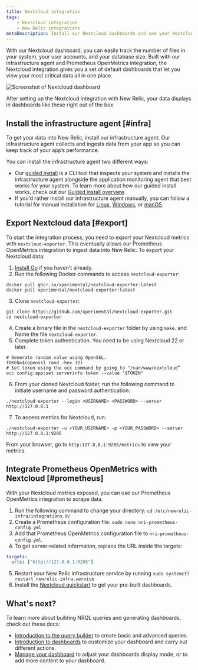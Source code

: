 ```yaml
---
title: Nextcloud integration
tags:
    - Nextcloud integration
    - New Relic integrations
metaDescription: Install our Nextcloud dashboards and see your Nextcloud performance data in New Relic.
---
```



With our Nextcloud dashboard, you can easily track the number of files in your system, your user accounts, and your database size. Built with our infrastructure agent and Prometheus OpenMetrics integration, the Nextcloud integration gives you a set of default dashboards that let you view your most critical data all in one place. 

<img
    title="Screenshot of Nextcloud dashboard"
    src={infrastructureNextcloudIntegration}
/>

<figcaption>
After setting up the Nextcloud integration with New Relic, your data displays in dashboards like these right out of the box. 
</figcaption>

## Install the infrastructure agent [#infra]

To get your data into New Relic, install our infrastructure agent. Our infrastructure agent collects and ingests data from your app so you can keep track of your app’s performance.

You can install the infrastructure agent two different ways: 

* Our [guided install](https://one.newrelic.com/nr1-core?state=4f81feab-35f7-e97e-9903-52510f8542bd) is a CLI tool that inspects your system and installs the infrastructure agent alongside the application monitoring agent that best works for your system. To learn more about how our guided install works, check out our [Guided install overview](/docs/infrastructure/host-integrations/installation/new-relic-guided-install-overview). 
* If you’d rather install our infrastructure agent manually, you can follow a tutorial for manual installation for [Linux](/docs/infrastructure/install-infrastructure-agent/linux-installation/install-infrastructure-monitoring-agent-linux), [Windows](/docs/infrastructure/install-infrastructure-agent/windows-installation/install-infrastructure-monitoring-agent-windows/), or [macOS](/docs/infrastructure/install-infrastructure-agent/macos-installation/install-infrastructure-monitoring-agent-macos/). 

## Export Nextcloud data [#export]

To start the integration process, you need to export your Nextcloud metrics with `nextcloud-exporter`. This eventually allows our Prometheus OpenMetrics integration to ingest data into New Relic. To export your Nextcloud data: 

1. [Install Go](https://go.dev/doc/install) if you haven't already.
2. Run the following Docker commands to access `nextcloud-exporter`:

```
docker pull ghcr.io/xperimental/nextcloud-exporter:latest
docker pull xperimental/nextcloud-exporter:latest
```

3. Clone `nextcloud-exporter`:

```
git clone https://github.com/xperimental/nextcloud-exporter.git
cd nextcloud-exporter
```

4. Create a binary file in the `nextcloud-exporter` folder by using `make`. and Name the file `nextcloud-exporter`.
5. Complete token authentication. You need to be using Nextcloud 22 or later.

```
# Generate random value using OpenSSL.
TOKEN=$(openssl rand -hex 32)
# Set token using the occ command by going to "/var/www/nextcloud”
occ config:app:set serverinfo token --value "$TOKEN"
``` 
6. From your cloned Nextcloud folder, run the following command to initiate username and password authentication:

```
./nextcloud-exporter --login <USERNAME> <PASSWORD> --server http://127.0.0.1
```
7. To access metrics for Nextcloud, run:

```
./nextcloud-exporter -u <YOUR_USERNAME> -p <YOUR_PASSWORD> --server http://127.0.0.1:9205
```

From your browser, go to `http:127.0.0.1:9205/metrics` to view your metrics.  

## Integrate Prometheus OpenMetrics with Nextcloud [#prometheus]

With your Nextcloud metrics exposed, you can use our Prometheus OpenMetrics integration to scrape data.

1. Run the following command to change your directory: `cd /etc/newrelic-infra/integrations.d/`
2. Create a Prometheus configuration file: `sudo nano nri-prometheus-config.yml`
3. Add that Prometheus OpenMetrics configuration file to `nri-prometheus-config.yml`. 
4. To get server-related information, replace the URL inside the targets:

```yml
targets:
  urls: ["http://127.0.0.1:9205"]
```
5. Restart your New Relic infrastructure service by running `sudo systemctl restart newrelic-infra.service`
6. Install the [Nextcloud quickstart](https://newrelic.com/instant-observability/nextcloud) to get your pre-built dashboards.

## What's next?

To learn more about building NRQL queries and generating dashboards, check out these docs:

* [Introduction to the query builder](/docs/query-your-data/explore-query-data/query-builder/introduction-query-builder) to create basic and advanced queries.
* [Introduction to dashboards](/docs/query-your-data/explore-query-data/dashboards/introduction-dashboards) to customize your dashboard and carry out different actions.
* [Manage your dashboard](/docs/query-your-data/explore-query-data/dashboards/manage-your-dashboard) to adjust your dashboards display mode, or to add more content to your dashboard. 